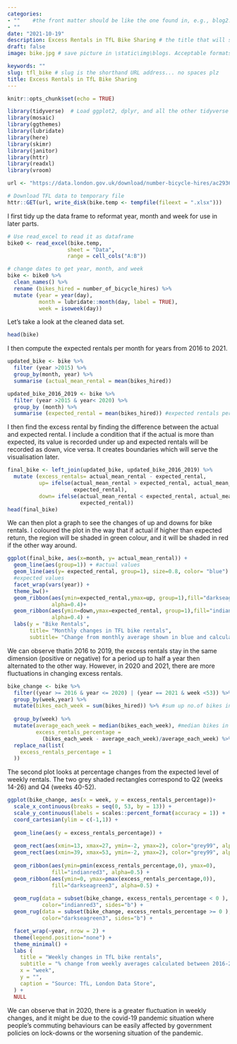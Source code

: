 ```yaml
---
categories:  
- ""    #the front matter should be like the one found in, e.g., blog2.md. It cannot be like the normal Rmd we used
- ""
date: "2021-10-19"
description: Excess Rentals in TfL Bike Sharing # the title that will show up once someone gets to this page
draft: false
image: bike.jpg # save picture in \static\img\blogs. Acceptable formats= jpg, jpeg, or png . Your iPhone pics wont work

keywords: ""
slug: tfl_bike # slug is the shorthand URL address... no spaces plz
title: Excess Rentals in TfL Bike Sharing
---
```

```r
knitr::opts_chunk$set(echo = TRUE)
```

```r
library(tidyverse)  # Load ggplot2, dplyr, and all the other tidyverse packages
library(mosaic)
library(ggthemes)
library(lubridate)
library(here)
library(skimr)
library(janitor)
library(httr)
library(readxl)
library(vroom)
```

```r
url <- "https://data.london.gov.uk/download/number-bicycle-hires/ac29363e-e0cb-47cc-a97a-e216d900a6b0/tfl-daily-cycle-hires.xlsx"

# Download TFL data to temporary file
httr::GET(url, write_disk(bike.temp <- tempfile(fileext = ".xlsx")))
```

I first tidy up the data frame to reformat year, month and week for use in later parts.

```r
# Use read_excel to read it as dataframe
bike0 <- read_excel(bike.temp,
                   sheet = "Data",
                   range = cell_cols("A:B"))

# change dates to get year, month, and week
bike <- bike0 %>% 
  clean_names() %>% 
  rename (bikes_hired = number_of_bicycle_hires) %>% 
  mutate (year = year(day),
          month = lubridate::month(day, label = TRUE),
          week = isoweek(day))
```

Let's take a look at the cleaned data set.
```r
head(bike)
```
I then compute the expected rentals per month for years from 2016 to 2021.
```r
updated_bike <- bike %>% 
  filter (year >2015) %>% 
  group_by(month, year) %>% 
  summarise (actual_mean_rental = mean(bikes_hired))

updated_bike_2016_2019 <- bike %>% 
  filter (year >2015 & year< 2020) %>% 
  group_by (month) %>% 
  summarise (expected_rental = mean(bikes_hired)) #expected rentals per month
```

I then find the excess rental by finding the difference between the actual and expected rental. I include a condition that if the actual is more than expected, its value is recorded under up and expected rentals will be recorded as down, vice versa. It creates boundaries which will serve the visualisation later. 
```r
final_bike <- left_join(updated_bike, updated_bike_2016_2019) %>% 
  mutate (excess_rentals= actual_mean_rental - expected_rental,
          up= ifelse(actual_mean_rental > expected_rental, actual_mean_rental, 
                     expected_rental),
          down= ifelse(actual_mean_rental < expected_rental, actual_mean_rental, 
                       expected_rental))
head(final_bike)
```

We can then plot a graph to see the changes of up and downs for bike rentals. I coloured the plot in the way that if actual if higher than expected return, the region will be shaded in green colour, and it will be shaded in red if the other way around.

```r
ggplot(final_bike, aes(x=month, y= actual_mean_rental)) +
  geom_line(aes(group=1)) + #actual values
  geom_line(aes(y= expected_rental, group=1), size=0.8, color= "blue") + 
  #expected values
  facet_wrap(vars(year)) +
  theme_bw()+
  geom_ribbon(aes(ymin=expected_rental,ymax=up, group=1),fill="darkseagreen3",
              alpha=0.4)+
  geom_ribbon(aes(ymin=down,ymax=expected_rental, group=1),fill="indianred3",
              alpha=0.4) +
  labs(y = "Bike Rentals",
       title= "Monthly changes in TFL bike rentals",
       subtitle= "Change from monthly average shown in blue and calculated between 2016-2019")
```

We can observe thatin 2016 to 2019, the excess rentals stay in the same dimension (positive or negative) for a period up to half a year then alternated to the other way. However, in 2020 and 2021, there are more fluctuations in changing excess rentals. 

```r
bike_change <- bike %>% 
  filter((year >= 2016 & year <= 2020) | (year == 2021 & week <53)) %>%
  group_by(week,year) %>%
  mutate(bikes_each_week = sum(bikes_hired)) %>% #sum up no.of bikes in a week
  
  group_by(week) %>% 
  mutate(average_each_week = median(bikes_each_week), #median bikes in same week 
         excess_rentals_percentage = 
           (bikes_each_week - average_each_week)/average_each_week) %>% 
  replace_na(list(
    excess_rentals_percentage = 1
  )) 
```
The second plot looks at percentage changes from the expected level of weekly rentals. The two grey shaded rectangles correspond to Q2 (weeks 14-26) and Q4 (weeks 40-52).

```r
ggplot(bike_change, aes(x = week, y = excess_rentals_percentage))+
  scale_x_continuous(breaks = seq(0, 53, by = 13)) +
  scale_y_continuous(labels = scales::percent_format(accuracy = 1)) +
  coord_cartesian(ylim = c(-1,1)) +
  
  geom_line(aes(y = excess_rentals_percentage)) +
  
  geom_rect(aes(xmin=13, xmax=27, ymin=-2, ymax=2), color="grey99", alpha=0.5) +
  geom_rect(aes(xmin=39, xmax=53, ymin=-2, ymax=2), color="grey99", alpha=0.5) +
  
  geom_ribbon(aes(ymin=pmin(excess_rentals_percentage,0), ymax=0), 
              fill="indianred3", alpha=0.5) +
  geom_ribbon(aes(ymin=0, ymax=pmax(excess_rentals_percentage,0)), 
              fill="darkseagreen3", alpha=0.5) +
  
  geom_rug(data = subset(bike_change, excess_rentals_percentage < 0 ), 
           color="indianred3", sides="b") +
  geom_rug(data = subset(bike_change, excess_rentals_percentage >= 0 ), 
           color="darkseagreen3", sides="b") +

  facet_wrap(~year, nrow = 2) +
  theme(legend.position="none") +
  theme_minimal() +
  labs (
    title = "Weekly changes in TfL bike rentals",
    subtitle = "% change from weekly averages calculated between 2016-2019",
    x = "week", 
    y = "",
    caption = "Source: TfL, London Data Store",
  ) +
  NULL 
```

We can observe that in 2020, there is a greater fluctuation in weekly changes, and it might be due to the covid-19 pandemic situation where people's commuting behaviours can be easily affected by government policies on lock-downs or the worsening situation of the pandemic.

